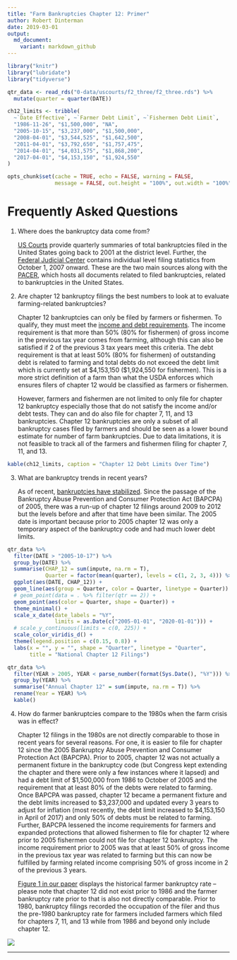 ```yaml
---
title: "Farm Bankruptcies Chapter 12: Primer"
author: Robert Dinterman
date: 2019-03-01
output:
  md_document:
    variant: markdown_github
---
```


```r
library("knitr")
library("lubridate")
library("tidyverse")

qtr_data <- read_rds("0-data/uscourts/f2_three/f2_three.rds") %>% 
  mutate(quarter = quarter(DATE))

ch12_limits <- tribble(
  ~`Date Effective`, ~`Farmer Debt Limit`, ~`Fishermen Debt Limit`,
  "1986-11-26", "$1,500,000", "NA",
  "2005-10-15", "$3,237,000", "$1,500,000",
  "2008-04-01", "$3,544,525", "$1,642,500",
  "2011-04-01", "$3,792,650", "$1,757,475",
  "2014-04-01", "$4,031,575", "$1,868,200",
  "2017-04-01", "$4,153,150", "$1,924,550"
)
```

```r
opts_chunk$set(cache = TRUE, echo = FALSE, warning = FALSE,
               message = FALSE, out.height = "100%", out.width = "100%")
```

# Frequently Asked Questions

1. Where does the bankruptcy data come from?

    [US Courts](https://www.uscourts.gov/statistics-reports/caseload-statistics-data-tables) provide quarterly summaries of total bankruptcies filed in the United States going back to 2001 at the district level. Further, the [Federal Judicial Center](https://www.fjc.gov/research/idb/bankruptcy-cases-filed-terminated-and-pending-fy-2008-present) contains individual level filing statistics from October 1, 2007 onward. These are the two main sources along with the [PACER](https://www.pacer.gov/), which hosts all documents related to filed bankruptcies, related to bankruptcies in the United States.

2. Are chapter 12 bankruptcy filings the best numbers to look at to evaluate farming-related bankruptcies?

    Chapter 12 bankruptcies can only be filed by farmers or fishermen. To qualify, they must meet the [income and debt requirements](https://www.uscourts.gov/services-forms/bankruptcy/bankruptcy-basics/chapter-12-bankruptcy-basics). The income requirement is that more than 50\% (80\% for fishermen) of gross income in the previous tax year comes from farming, although this can also be satisfied if 2 of the previous 3 tax years meet this criteria. The debt requirement is that at least 50\% (80\% for fishermen) of outstanding debt is related to farming and total debts do not exceed the debt limit which is currently set at \$4,153,150 (\$1,924,550 for fishermen). This is a more strict definition of a farm than what the USDA enforces which ensures filers of chapter 12 would be classified as farmers or fishermen.
    
    However, farmers and fishermen are not limited to only file for chapter 12 bankruptcy especially those that do not satisfy the income and/or debt tests. They can and do also file for chapter 7, 11, and 13 bankruptcies. Chapter 12 bankruptcies are only a subset of all bankruptcy cases filed by farmers and should be seen as a lower bound estimate for number of farm bankruptcies. Due to data limitations, it is not feasible to track all of the farmers and fishermen filing for chapter 7, 11, and 13.

```r
kable(ch12_limits, caption = "Chapter 12 Debt Limits Over Time")
```

3. What are bankruptcy trends in recent years?

    As of recent, [bankruptcies have stabilized](https://aede.osu.edu/news/farm-bankruptcies-are-stabilizing). Since the passage of the Bankruptcy Abuse Prevention and Consumer Protection Act (BAPCPA) of 2005, there was a run-up of chapter 12 filings around 2009 to 2012 but the levels before and after that time have been similar. The 2005 date is important because prior to 2005 chapter 12 was only a temporary aspect of the bankruptcy code and had much lower debt limits.

```r
qtr_data %>% 
  filter(DATE > "2005-10-17") %>% 
  group_by(DATE) %>% 
  summarise(CHAP_12 = sum(impute, na.rm = T),
            Quarter = factor(mean(quarter), levels = c(1, 2, 3, 4))) %>% 
  ggplot(aes(DATE, CHAP_12)) +
  geom_line(aes(group = Quarter, color = Quarter, linetype = Quarter)) +
  # geom_point(data = . %>% filter(qtr == 2)) +
  geom_point(aes(color = Quarter, shape = Quarter)) +
  theme_minimal() +
  scale_x_date(date_labels = "%Y",
               limits = as.Date(c("2005-01-01", "2020-01-01"))) +
  # scale_y_continuous(limits = c(0, 225)) +
  scale_color_viridis_d() +
  theme(legend.position = c(0.15, 0.8)) + 
  labs(x = "", y = "", shape = "Quarter", linetype = "Quarter",
       title = "National Chapter 12 Filings")
```

```r
qtr_data %>% 
  filter(YEAR > 2005, YEAR < parse_number(format(Sys.Date(), "%Y"))) %>% 
  group_by(YEAR) %>% 
  summarise("Annual Chapter 12" = sum(impute, na.rm = T)) %>% 
  rename(Year = YEAR) %>% 
  kable()
```

4. How do farmer bankruptcies compare to the 1980s when the farm crisis was in effect?

    Chapter 12 filings in the 1980s are not directly comparable to those in recent years for several reasons. For one, it is easier to file for chapter 12 since the 2005 Bankruptcy Abuse Prevention and Consumer Protection Act (BAPCPA). Prior to 2005, chapter 12 was not actually a permanent fixture in the bankruptcy code (but Congress kept extending the chapter and there were only a few instances where it lapsed) and had a debt limit of \$1,500,000 from 1986 to October of 2005 and the requirement that at least 80\% of the debts were related to farming. Once BAPCPA was passed, chapter 12 became a permanent fixture and the debt limits increased to \$3,237,000 and updated every 3 years to adjust for inflation (most recently, the debt limit increased to \$4,153,150 in April of 2017) and only 50\% of debts must be related to farming. Further, BAPCPA lessened the income requirements for farmers and expanded protections that allowed fishermen to file for chapter 12 where prior to 2005 fishermen could not file for chapter 12 bankruptcy. The income requirement prior to 2005 was that at least 50\% of gross income in the previous tax year was related to farming but this can now be fulfilled by farming related income comprising 50\% of gross income in 2 of the previous 3 years.
    
    [Figure 1 in our paper](https://aede.osu.edu/sites/aede/files/publication_files/FarmBankruptciesPaper.pdf) displays the historical farmer bankruptcy rate -- please note that chapter 12 did not exist prior to 1986 and the farmer bankruptcy rate prior to that is also not directly comparable. Prior to 1980, bankruptcy filings recorded the occupation of the filer and thus the pre-1980 bankruptcy rate for farmers included farmers which filed for chapters 7, 11, and 13 while from 1986 and beyond only include chapter 12.

![](2-eda/figures/ch-12-rates-1.png)


---
